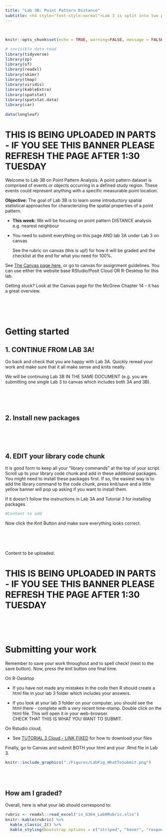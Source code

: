 ```yaml
---
title: "Lab 3B: Point Pattern Distance"
subtitle: <h4 style="font-style:normal">Lab 3 is split into two parts to match the lectures</h4>
---
```


```{=html}
<style>
p.comment {
background-color: #DBDBDB;
padding: 10px;
border: 1px solid black;
margin-left: 0px;
border-radius: 5px;
font-style: normal;
}

h1.title {
  font-weight: bold;
  font-family: Arial;  
}

h2.title {
  font-family: Arial;  
}

</style>
```
```{=html}
<style type="text/css">
#TOC {
  font-size: 12px;
  font-family: Arial;
}

pre code {
  font-size: 13px; /* Adjust the font size as needed */
  white-space: pre-wrap;
}
</style>
```
\

```r
knitr::opts_chunk$set(echo = TRUE, warning=FALSE, message = FALSE)
```

```r
# invisible data read
library(tidyverse)
library(sp)
library(sf)
library(readxl)
library(skimr)
library(tmap)
library(viridis)
library(kableExtra)
library(spatstat)
library(spatstat.data)
library(car)

data(longleaf)

```

# THIS IS BEING UPLOADED IN PARTS - IF YOU SEE THIS BANNER PLEASE REFRESH THE PAGE AFTER 1:30 TUESDAY

Welcome to Lab 3B on Point Pattern Analysis. A point pattern dataset is
comprised of events or objects occurring in a defined study region.
These events could represent anything with a specific measurable point
location.

**Objective:** The goal of Lab 3B is to learn some introductory spatial
statistical approaches for characterizing the spatial properties of a
point pattern.

-   **This week:** We will be focusing on point pattern DISTANCE
    analysis e.g. nearest neighbour

-   You need to submit everything on this page AND lab 3A under Lab 3 on
    canvas

    See the rubric on canvas (this is up!) for how it will be graded and
    the checklist at the end for what you need for 100%.

See [The Canvas page
here](https://psu.instructure.com/courses/2260204/assignments/15455241),
or go to canvas for assignment guidelines. You can use either the
website base RStudio/Posit Cloud OR R-Desktop for this lab.

Getting stuck? Look at the Canvas page for the McGrew Chapter 14 - it
has a great overview.

<br><br><br>

# Getting started

## 1. CONTINUE FROM LAB 3A!

Go back and check that you are happy with Lab 3A. Quickly reread your
work and make sure that it all make sense and knits neatly.

We will be continuing Lab 3B IN THE SAME DOCUMENT (e.g. you are
submitting one single Lab 3 to canvas which includes both 3A and 3B).

<br><br><br>

## 2. Install new packages

<br><br><br>

## 4. EDIT your library code chunk

It is good form to keep all your "library commands" at the top of your
script. Scroll up to your library code chunk and add in these additional
packages. You might need to install these packages first. If so, the
easiest way is to add the library command to the code chunk, press
knit/save and a little yellow banner will pop up asking if you want to
install them.

If it doesn't follow the instructions in Lab 3A and Tutorial 3 for
installing packages.

```r
#Content to add
```

Now click the Knit Button and make sure everything looks correct.

<br><br><br>

Content to be uploaded.

# THIS IS BEING UPLOADED IN PARTS - IF YOU SEE THIS BANNER PLEASE REFRESH THE PAGE AFTER 1:30 TUESDAY

<br><br><br>

# Submitting your work

Remember to save your work throughout and to spell check! (next to the
save button). Now, press the knit button one final time.

On R-Desktop

-   If you have not made any mistakes in the code then R should create a
    html file in your lab 3 folder which includes your answers.

-   If you look at your lab 3 folder on your computer, you should see
    the html there - complete with a very recent time-stamp. Double
    click on the html file. This will open it in your web-browser.\
    CHECK THAT THIS IS WHAT YOU WANT TO SUBMIT.<br>

On Rstudio cloud,

-   See [TUTORIAL 3 Cloud - LINK
    FIXED](https://psu-spatial.github.io/Geog364-2023/in_Tutorial03LabSetUp.html#Projects_using_Rstudioposit_Cloud)
    for how to download your files <br>

Finally, go to Canvas and submit BOTH your html and your .Rmd file in
Lab 3.

```r
knitr::include_graphics("./Figures/LabFig_WhatToSubmit.png")
```

<br><br>

## How am I graded?

Overall, here is what your lab should correspond to:

```r
rubric <- readxl::read_excel("in_G364_Lab0Rubric.xlsx")
knitr::kable(rubric) %>%   
  kable_classic_2() %>%
  kable_styling(bootstrap_options = c("striped", "hover", "responsive"))


```
